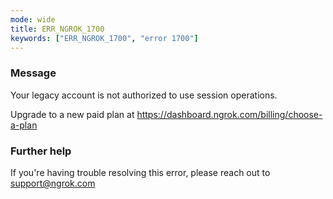 ```yaml
---
mode: wide
title: ERR_NGROK_1700
keywords: ["ERR_NGROK_1700", "error 1700"]
---
```


### Message

Your legacy account is not authorized to use session operations.

Upgrade to a new paid plan at https://dashboard.ngrok.com/billing/choose-a-plan

### Further help

If you're having trouble resolving this error, please reach out to [support@ngrok.com](mailto:support@ngrok.com?subject=Help%20with%20ERR_NGROK_1700)
